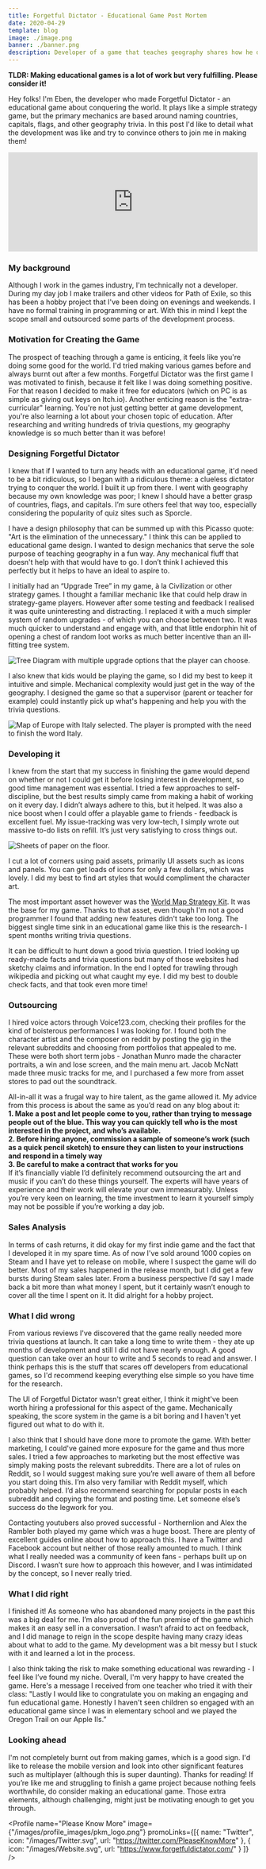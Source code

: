 ```yaml
---
title: Forgetful Dictator - Educational Game Post Mortem
date: 2020-04-29
template: blog
image: ./image.png
banner: ./banner.png
description: Developer of a game that teaches geography shares how he developed it without having any technical skills.
---
```


**TLDR: Making educational games is a lot of work but very fulfilling. Please consider it!**

Hey folks! I'm Eben, the developer who made Forgetful Dictator - an educational game about conquering the world. It plays like a simple strategy game, but the primary mechanics are based around naming countries, capitals, flags, and other geography trivia. In this post I'd like to detail what the development was like and try to convince others to join me in making them!
<div stlye="display:block; width: 100%; max-width: 500px; margin: 0 auto;">
<iframe src="https://store.steampowered.com/widget/1087810/" frameborder="0" width="100%" height="200"></iframe></div>

### My background

Although I work in the games industry, I'm technically not a developer. During my day job I make trailers and other videos for Path of Exile, so this has been a hobby project that I've been doing on evenings and weekends. I have no formal training in programming or art. With this in mind I kept the scope small and outsourced some parts of the development process. 

### Motivation for Creating the Game

The prospect of teaching through a game is enticing, it feels like you're doing some good for the world. I'd tried making various games before and always burnt out after a few months. Forgetful Dictator was the first game I was motivated to finish, because it felt like I was doing something positive. For that reason I decided to make it free for educators (which on PC is as simple as giving out keys on Itch.io).
Another enticing reason is the "extra-curricular" learning. You're not just getting better at game development, you're also learning a lot about your chosen topic of education. After researching and writing hundreds of trivia questions, my geography knowledge is so much better than it was before!

### Designing Forgetful Dictator

I knew that if I wanted to turn any heads with an educational game, it'd need to be a bit ridiculous, so I began with a ridiculous theme: a clueless dictator trying to conquer the world. I built it up from there. 
I went with geography because my own knowledge was poor; I knew I should have a better grasp of countries, flags, and capitals. I’m sure others feel that way too, especially considering the popularity of quiz sites such as Sporcle.  
  
I have a design philosophy that can be summed up with this Picasso quote: "Art is the elimination of the unnecessary." I think this can be applied to educational game design. I wanted to design mechanics that serve the sole purpose of teaching geography in a fun way. Any mechanical fluff that doesn't help with that would have to go. I don’t think I achieved this perfectly but it helps to have an ideal to aspire to.  
  
I initially had an “Upgrade Tree” in my game, à la Civilization or other strategy games. I thought a familiar mechanic like that could help draw in strategy-game players. However after some testing and feedback I realised it was quite uninteresting and distracting. I replaced it with a much simpler system of random upgrades - of which you can choose between two. It was much quicker to understand and engage with, and that little endorphin hit of opening a chest of random loot works as much better incentive than an ill-fitting tree system. 
  
![Tree Diagram with multiple upgrade options that the player can choose.](./upgrade-tree.png)
  
I also knew that kids would be playing the game, so I did my best to keep it intuitive and simple. Mechanical complexity would just get in the way of the geography. I designed the game so that a supervisor (parent or teacher for example) could instantly pick up what's happening and help you with the trivia questions. 
  
![Map of Europe with Italy selected. The player is prompted with the need to finish the word Italy.](./map.png)

### Developing it

I knew from the start that my success in finishing the game would depend on whether or not I could get it before losing interest in development, so good time management was essential. I tried a few approaches to self-discipline, but the best results simply came from making a habit of working on it every day. I didn’t always adhere to this, but it helped. It was also a nice boost when I could offer a playable game to friends - feedback is excellent fuel. My issue-tracking was very low-tech, I simply wrote out massive to-do lists on refill. It’s just very satisfying to cross things out.
  
![Sheets of paper on the floor.](./issue-tracking.jpg)
  
I cut a lot of corners using paid assets, primarily UI assets such as icons and panels. You can get loads of icons for only a few dollars, which was lovely. I did my best to find art styles that would compliment the character art.   
  
The most important asset however was the [World Map Strategy Kit](https://assetstore.unity.com/packages/templates/systems/world-map-strategy-kit-55121). It was the base for my game. Thanks to that asset, even though I'm not a good programmer I found that adding new features didn't take too long. The biggest single time sink in an educational game like this is the research- I spent months writing trivia questions.   
  
It can be difficult to hunt down a good trivia question. I tried looking up ready-made facts and trivia questions but many of those websites had sketchy claims and information. In the end I opted for trawling through wikipedia and picking out what caught my eye. I did my best to double check facts, and that took even more time!

### Outsourcing

I hired voice actors through Voice123.com, checking their profiles for the kind of boisterous performances I was looking for. I found both the character artist and the composer on reddit by posting the gig in the relevant subreddits and choosing from portfolios that appealed to me. These were both short term jobs - Jonathan Munro made the character portraits, a win and lose screen, and the main menu art. Jacob McNatt made three music tracks for me, and I purchased a few more from asset stores to pad out the soundtrack.  
  
All-in-all it was a frugal way to hire talent, as the game allowed it.
My advice from this process is about the same as you’d read on any blog about it:   
**1. Make a post and let people come to you, rather than trying to message people out of the blue. This way you can quickly tell who is the most interested in the project, and who’s available.**  
**2. Before hiring anyone, commission a sample of someone’s work (such as a quick pencil sketch) to ensure they can listen to your instructions and respond in a timely way**  
**3. Be careful to make a contract that works for you**  
If it’s financially viable I’d definitely recommend outsourcing the art and music if you can’t do these things yourself. The experts will have years of experience and their work will elevate your own immeasurably. Unless you’re very keen on learning, the time investment to learn it yourself simply may not be possible if you’re working a day job.

### Sales Analysis

In terms of cash returns, it did okay for my first indie game and the fact that I developed it in my spare time. As of now I've sold around 1000 copies on Steam and I have yet to release on mobile, where I suspect the game will do better. 
Most of my sales happened in the release month, but I did get a few bursts during Steam sales later. From a business perspective I’d say I made back a bit more than what money I spent, but it certainly wasn’t enough to cover all the time I spent on it. It did alright for a hobby project.

### What I did wrong

From various reviews I've discovered that the game really needed more trivia questions at launch. It can take a long time to write them - they ate up months of development and still I did not have nearly enough. A good question can take over an hour to write and 5 seconds to read and answer. I think perhaps this is the stuff that scares off developers from educational games, so I'd recommend keeping everything else simple so you have time for the research.
  
The UI of Forgetful Dictator wasn't great either, I think it might've been worth hiring a professional for this aspect of the game. Mechanically speaking, the score system in the game is a bit boring and I haven't yet figured out what to do with it.
  
I also think that I should have done more to promote the game. With better marketing, I could've gained more exposure for the game and thus more sales. 
I tried a few approaches to marketing but the most effective was simply making posts the relevant subreddits. There are a lot of rules on Reddit, so I would suggest making sure you’re well aware of them all before you start doing this. I’m also very familiar with Reddit myself, which probably helped. I’d also recommend searching for popular posts in each subreddit and copying the format and posting time. Let someone else’s success do the legwork for you. 
  
Contacting youtubers also proved successful - Northernlion and Alex the Rambler both played my game which was a huge boost. There are plenty of excellent guides online about how to approach this.
I have a Twitter and Facebook account but neither of those really amounted to much. I think what I really needed was a community of keen fans - perhaps built up on Discord. I wasn’t sure how to approach this however, and I was intimidated by the concept, so I never really tried. 

### What I did right

I finished it! As someone who has abandoned many projects in the past this was a big deal for me. I’m also proud of the fun premise of the game which makes it an easy sell in a conversation. I wasn’t afraid to act on feedback, and I did manage to reign in the scope despite having many crazy ideas about what to add to the game. My development was a bit messy but I stuck with it and learned a lot in the process.

I also think taking the risk to make something educational was rewarding - I feel like I’ve found my niche. Overall, I'm very happy to have created the game. Here's a message I received from one teacher who tried it with their class:
"Lastly I would like to congratulate you on making an engaging and fun educational game. Honestly I haven't seen children so engaged with an educational game since I was in elementary school and we played the Oregon Trail on our Apple IIs.”

### Looking ahead

I'm not completely burnt out from making games, which is a good sign. I'd like to release the mobile version and look into other significant features such as multiplayer (although this is super daunting).
Thanks for reading! If you’re like me and struggling to finish a game project because nothing feels worthwhile, do consider making an educational game. Those extra elements, although challenging, might just be motivating enough to get you through.

<Profile name="Please Know More" image={"/images/profile_images/pkm_logo.png"} promoLinks={[{
            name: "Twitter",
            icon: "/images/Twitter.svg",
            url: "https://twitter.com/PleaseKnowMore"
        }, 
        {
            icon: "/images/Website.svg",
            url: "https://www.forgetfuldictator.com/"
        }
        ]} />